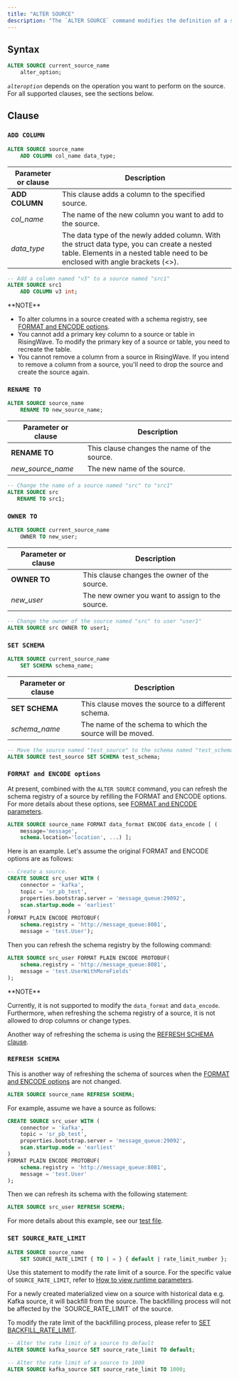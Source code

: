 ```yaml
---
title: "ALTER SOURCE"
description: "The `ALTER SOURCE` command modifies the definition of a source."
---
```


## Syntax

```sql
ALTER SOURCE current_source_name
    alter_option;
```

_`alteroption`_ depends on the operation you want to perform on the source. For all supported clauses, see the sections below.

## Clause

### `ADD COLUMN`

```sql
ALTER SOURCE source_name
    ADD COLUMN col_name data_type;
```

| Parameter or clause | Description                                                                                                                                                                 |
| ------------------- | --------------------------------------------------------------------------------------------------------------------------------------------------------------------------- |
| **ADD COLUMN**      | This clause adds a column to the specified source.                                                                                                                          |
| _col\_name_         | The name of the new column you want to add to the source.                                                                                                                   |
| _data\_type_        | The data type of the newly added column. With the struct data type, you can create a nested table. Elements in a nested table need to be enclosed with angle brackets (\<>). |

```sql
-- Add a column named "v3" to a source named "src1"
ALTER SOURCE src1
    ADD COLUMN v3 int;
```

<Info>
**NOTE**

* To alter columns in a source created with a schema registry, see [FORMAT and ENCODE options](/docs/current/sql-alter-source/#format-and-encode-options).
* You cannot add a primary key column to a source or table in RisingWave. To modify the primary key of a source or table, you need to recreate the table.
* You cannot remove a column from a source in RisingWave. If you intend to remove a column from a source, you'll need to drop the source and create the source again.
</Info>

### `RENAME TO`

```sql
ALTER SOURCE source_name
    RENAME TO new_source_name;
```

| Parameter or clause | Description                                 |
| ------------------- | ------------------------------------------- |
| **RENAME TO**       | This clause changes the name of the source. |
| _new\_source\_name_ | The new name of the source.                 |

```sql
-- Change the name of a source named "src" to "src1"
ALTER SOURCE src
   RENAME TO src1;
```

### `OWNER TO`

```sql
ALTER SOURCE current_source_name
    OWNER TO new_user;
```

| Parameter or clause | Description                                     |
| ------------------- | ----------------------------------------------- |
| **OWNER TO**        | This clause changes the owner of the source.    |
| _new\_user_         | The new owner you want to assign to the source. |

```sql
-- Change the owner of the source named "src" to user "user1"
ALTER SOURCE src OWNER TO user1;
```

### `SET SCHEMA`

```sql
ALTER SOURCE current_source_name
    SET SCHEMA schema_name;
```

| Parameter or clause | Description                                               |
| ------------------- | --------------------------------------------------------- |
| **SET SCHEMA**      | This clause moves the source to a different schema.       |
| _schema\_name_      | The name of the schema to which the source will be moved. |

```sql
-- Move the source named "test_source" to the schema named "test_schema"
ALTER SOURCE test_source SET SCHEMA test_schema;
```

### `FORMAT and ENCODE options`

At present, combined with the `ALTER SOURCE` command, you can refresh the schema registry of a source by refilling the FORMAT and ENCODE options. For more details about these options, see [FORMAT and ENCODE parameters](/docs/current/formats-and-encode-parameters/).

```sql
ALTER SOURCE source_name FORMAT data_format ENCODE data_encode [ (
    message='message',
    schema.location='location', ...) ];
```

Here is an example. Let's assume the original FORMAT and ENCODE options are as follows:

```sql
-- Create a source.
CREATE SOURCE src_user WITH (
    connector = 'kafka',
    topic = 'sr_pb_test',
    properties.bootstrap.server = 'message_queue:29092',
    scan.startup.mode = 'earliest'
)
FORMAT PLAIN ENCODE PROTOBUF(
    schema.registry = 'http://message_queue:8081',
    message = 'test.User');
```

Then you can refresh the schema registry by the following command:

```sql
ALTER SOURCE src_user FORMAT PLAIN ENCODE PROTOBUF(
    schema.registry = 'http://message_queue:8081',
    message = 'test.UserWithMoreFields'
);
```

<Info>
**NOTE**

Currently, it is not supported to modify the `data_format` and `data_encode`. Furthermore, when refreshing the schema registry of a source, it is not allowed to drop columns or change types.

Another way of refreshing the schema is using the [REFRESH SCHEMA clause](#refresh-schema).
</Info>

### `REFRESH SCHEMA`

This is another way of refreshing the schema of sources when the [FORMAT and ENCODE options](#format-and-encode-options) are not changed.

```sql
ALTER SOURCE source_name REFRESH SCHEMA;
```

For example, assume we have a source as follows:

```sql Create a source
CREATE SOURCE src_user WITH (
    connector = 'kafka',
    topic = 'sr_pb_test',
    properties.bootstrap.server = 'message_queue:29092',
    scan.startup.mode = 'earliest'
)
FORMAT PLAIN ENCODE PROTOBUF(
    schema.registry = 'http://message_queue:8081',
    message = 'test.User'
);
```

Then we can refresh its schema with the following statement:

```sql Refresh schema
ALTER SOURCE src_user REFRESH SCHEMA;
```

For more details about this example, see our [test file](https://github.com/risingwavelabs/risingwave/blob/994a2831088c9befc71721ed6f2f2d2e35c4d0a9/e2e%5Ftest/schema%5Fregistry/alter%5Fsr.slt).

### `SET SOURCE_RATE_LIMIT`

```sql
ALTER SOURCE source_name
    SET SOURCE_RATE_LIMIT { TO | = } { default | rate_limit_number };
```

Use this statement to modify the rate limit of a source. For the specific value of `SOURCE_RATE_LIMIT`, refer to [How to view runtime parameters](/operate/view-configure-runtime-parameters/#how-to-view-runtime-parameters).

<Note>
For a newly created materialized view on a source with historical data e.g. Kafka source, it will backfill from
the source. The backfilling process will not be affected by the `SOURCE_RATE_LIMIT`
of the source.

To modify the rate limit of the backfilling process, please refer to [SET BACKFILL_RATE_LIMIT](/sql/commands/sql-alter-materialized-view#set-backfill-rate-limit).
</Note>

```sql Example
-- Alter the rate limit of a source to default
ALTER SOURCE kafka_source SET source_rate_limit TO default;
```

```sql Example
-- Alter the rate limit of a source to 1000
ALTER SOURCE kafka_source SET source_rate_limit TO 1000;
```
